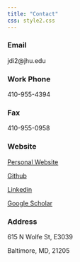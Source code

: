 ```yaml
---
title: "Contact"
css: style2.css
---
```


### Email
 jdi2@jhu.edu

### Work Phone
 410-955-4394
 
### Fax
 410-955-0958

 
### Website
 [Personal Website](http://junruidi.github.io)
 
 [Github](https://github.com/junruidi)
 
 [Linkedin](https://www.linkedin.com/in/junruidi) 
 
 [Google Scholar](https://scholar.google.com/citations?user=9YSnIL4AAAAJ&hl=en)

### Address
 615 N Wolfe St, E3039
 
 Baltimore, MD, 21205
